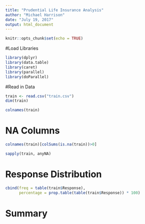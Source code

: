 ```yaml
---
title: "Prudential Life Insurance Analysis"
author: "Michael Harrison"
date: "July 19, 2017"
output: html_document
---
```


```r
knitr::opts_chunk$set(echo = TRUE)
```

#Load Libraries
```r
library(dplyr)
library(data.table)
library(caret)
library(parallel)
library(doParallel)
```

#Read in Data
```r
train <- read.csv("train.csv")
dim(train)
```



```r
colnames(train)
```


# NA Columns

```r
colnames(train)[colSums(is.na(train))>0]
```

```r
sapply(train, anyNA)
```

# Response Distribution

```r
cbind(freq = table(train$Response),
      percentage = prop.table(table(train$Response)) * 100)
```


# Summary
```r

```

